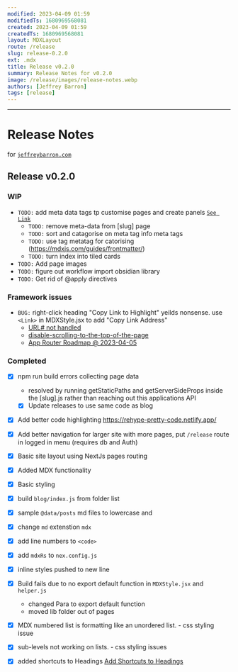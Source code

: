 ```yaml
---
modified: 2023-04-09 01:59  
modifiedTs: 1680969568081  
created: 2023-04-09 01:59  
createdTs: 1680969568081   
layout: MDXLayout  
route: /release 
slug: release-0.2.0 
ext: .mdx  
title: Release v0.2.0  
summary: Release Notes for v0.2.0
image: /release/images/release-notes.webp   
authors: [Jeffrey Barron]
tags: [release]
---
```


---
# Release Notes
for [`jeffreybarron.com`](https://jeffreybarron.com)

## Release v0.2.0

### WIP

- `TODO:` add meta data tags tp customise pages and create panels
  [`See Link`](https://mikebifulco.com/posts/mdx-auto-link-headings-with-rehype-slug#step-2-use-mdxprovider-to-customize-the-way-heading-tags-render)
    - `TODO:` remove meta-data from [slug] page
    - `TODO:` sort and catagorise on meta tag info meta tags
    - `TODO:` use tag metatag for catorising (https://mdxjs.com/guides/frontmatter/)
    - `TODO:` turn index into tiled cards
- `TODO:` Add page images
- `TODO:` figure out workflow import obsidian library
- `TODO:` Get rid of @apply directives 

### Framework issues
- `BUG:` right-click heading "Copy Link to Highlight" yeilds nonsense. use `<Link>` in MDXStyle.jsx to add "Copy Link Address"
    - [URL# not handled](https://github.com/vercel/next.js/issues/44295) 
    - [disable-scrolling-to-the-top-of-the-page](https://nextjs.org/docs/api-reference/next/link#disable-scrolling-to-the-top-of-the-page)
    - [App Router Roadmap @ 2023-04-05](https://beta.nextjs.org/docs/app-directory-roadmap) 

### Completed
- [x] npm run build errors collecting page data
    - resolved by running getStaticPaths and getServerSideProps inside the [slug].js rather than reaching out this applications API
    - [x] Update releases to use same code as blog
- [x] Add better code highlighting https://rehype-pretty-code.netlify.app/
- [x] Add better navigation for larger site with more pages, put `/release` route in logged in menu (requires db and Auth)
- [x] Basic site layout using NextJs pages routing
- [x] Added MDX functionality
- [x] Basic styling
- [x] build `blog/index.js` from folder list
- [x] sample `@data/posts` md files to lowercase and
- [x] change `md` extenstion `mdx`
- [x] add line numbers to `<code>`
- [x] add `mdxRs` to `nex.config.js`
- [x] inline styles pushed to new line
- [x] Build fails due to no export default function in `MDXStyle.jsx` and `helper.js`
    * changed Para to export default function
    * moved lib folder out of pages
- [x] MDX numbered list is formatting like an unordered list. - css styling issue
- [x] sub-levels not working on lists. - css styling issues
- [x] added shortcuts to Headings [Add Shortcuts to Headings](https://mikebifulco.com/posts/mdx-auto-link-headings-with-rehype-slug#step-2-use-mdxprovider-to-customize-the-way-heading-tags-render)

